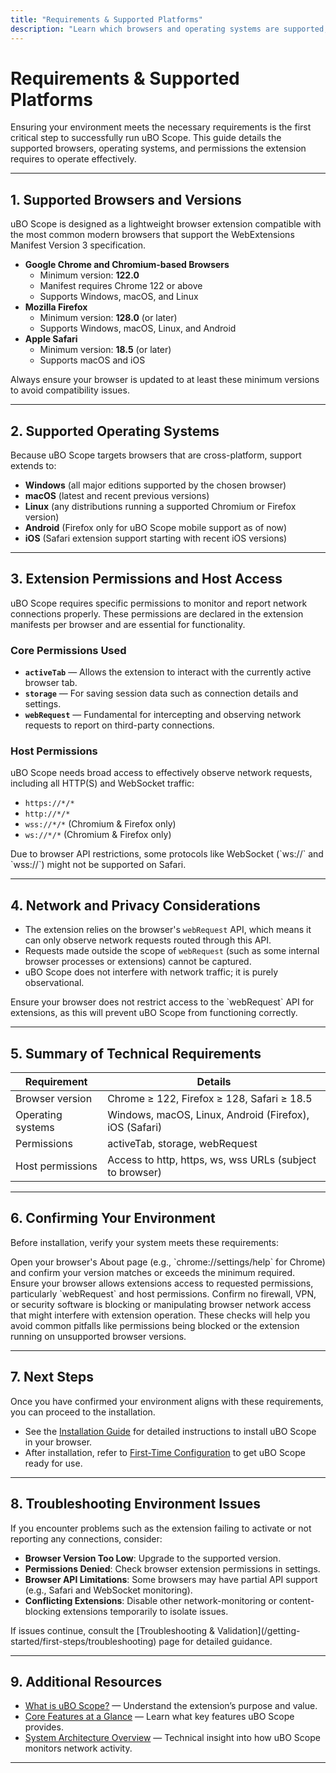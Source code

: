 ```yaml
---
title: "Requirements & Supported Platforms"
description: "Learn which browsers and operating systems are supported, and understand the permissions required. Confirm that your environment meets the basic technical requirements to run uBO Scope effectively."
---
```


# Requirements & Supported Platforms

Ensuring your environment meets the necessary requirements is the first critical step to successfully run uBO Scope. This guide details the supported browsers, operating systems, and permissions the extension requires to operate effectively.

---

## 1. Supported Browsers and Versions

uBO Scope is designed as a lightweight browser extension compatible with the most common modern browsers that support the WebExtensions Manifest Version 3 specification.

- **Google Chrome and Chromium-based Browsers**
  - Minimum version: **122.0**
  - Manifest requires Chrome 122 or above
  - Supports Windows, macOS, and Linux
- **Mozilla Firefox**
  - Minimum version: **128.0** (or later)
  - Supports Windows, macOS, Linux, and Android
- **Apple Safari**
  - Minimum version: **18.5** (or later)
  - Supports macOS and iOS

<Tip>
Always ensure your browser is updated to at least these minimum versions to avoid compatibility issues.
</Tip>

---

## 2. Supported Operating Systems

Because uBO Scope targets browsers that are cross-platform, support extends to:

- **Windows** (all major editions supported by the chosen browser)
- **macOS** (latest and recent previous versions)
- **Linux** (any distributions running a supported Chromium or Firefox version)
- **Android** (Firefox only for uBO Scope mobile support as of now)
- **iOS** (Safari extension support starting with recent iOS versions)


---

## 3. Extension Permissions and Host Access

uBO Scope requires specific permissions to monitor and report network connections properly. These permissions are declared in the extension manifests per browser and are essential for functionality.

### Core Permissions Used

- **`activeTab`** — Allows the extension to interact with the currently active browser tab.
- **`storage`** — For saving session data such as connection details and settings.
- **`webRequest`** — Fundamental for intercepting and observing network requests to report on third-party connections.

### Host Permissions

uBO Scope needs broad access to effectively observe network requests, including all HTTP(S) and WebSocket traffic:

- `https://*/*`
- `http://*/*`
- `wss://*/*` (Chromium & Firefox only)
- `ws://*/*` (Chromium & Firefox only)

<Tip>
Due to browser API restrictions, some protocols like WebSocket (`ws://` and `wss://`) might not be supported on Safari.
</Tip>

---

## 4. Network and Privacy Considerations

- The extension relies on the browser's `webRequest` API, which means it can only observe network requests routed through this API.
- Requests made outside the scope of `webRequest` (such as some internal browser processes or extensions) cannot be captured.
- uBO Scope does not interfere with network traffic; it is purely observational.

<Warning>
Ensure your browser does not restrict access to the `webRequest` API for extensions, as this will prevent uBO Scope from functioning correctly.
</Warning>

---

## 5. Summary of Technical Requirements

| Requirement           | Details                                            |
|----------------------|----------------------------------------------------|
| Browser version      | Chrome ≥ 122, Firefox ≥ 128, Safari ≥ 18.5          |
| Operating systems    | Windows, macOS, Linux, Android (Firefox), iOS (Safari) |
| Permissions          | activeTab, storage, webRequest                      |
| Host permissions     | Access to http, https, ws, wss URLs (subject to browser) |

---

## 6. Confirming Your Environment

Before installation, verify your system meets these requirements:

<Steps>
<Step title="Check Your Browser Version">
Open your browser's About page (e.g., `chrome://settings/help` for Chrome) and confirm your version matches or exceeds the minimum required.
</Step>
<Step title="Review Extension Permissions">
Ensure your browser allows extensions access to requested permissions, particularly `webRequest` and host permissions.
</Step>
<Step title="Network Configuration">
Confirm no firewall, VPN, or security software is blocking or manipulating browser network access that might interfere with extension operation.
</Step>
</Steps>

<Note>
These checks will help you avoid common pitfalls like permissions being blocked or the extension running on unsupported browser versions.
</Note>

---

## 7. Next Steps

Once you have confirmed your environment aligns with these requirements, you can proceed to the installation.

- See the [Installation Guide](/getting-started/essentials/installation) for detailed instructions to install uBO Scope in your browser.
- After installation, refer to [First-Time Configuration](/getting-started/first-steps/basic-configuration) to get uBO Scope ready for use.


---

## 8. Troubleshooting Environment Issues

If you encounter problems such as the extension failing to activate or not reporting any connections, consider:

- **Browser Version Too Low**: Upgrade to the supported version.
- **Permissions Denied**: Check browser extension permissions in settings.
- **Browser API Limitations**: Some browsers may have partial API support (e.g., Safari and WebSocket monitoring).
- **Conflicting Extensions**: Disable other network-monitoring or content-blocking extensions temporarily to isolate issues.

<Check>
If issues continue, consult the [Troubleshooting & Validation](/getting-started/first-steps/troubleshooting) page for detailed guidance.
</Check>

---

## 9. Additional Resources

- [What is uBO Scope?](/getting-started/essentials/about-ubo-scope) — Understand the extension’s purpose and value.
- [Core Features at a Glance](/overview/introduction-core-value/core-features-quick-look) — Learn what key features uBO Scope provides.
- [System Architecture Overview](/overview/architecture-and-concepts/system-architecture) — Technical insight into how uBO Scope monitors network activity.

---